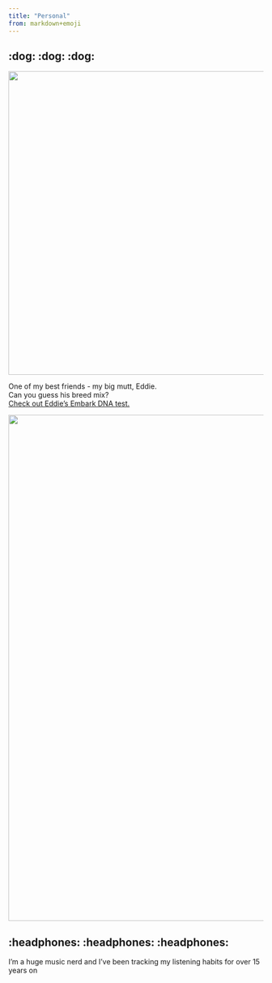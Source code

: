 ```yaml
---
title: "Personal"
from: markdown+emoji
---
```


## :dog: :dog: :dog:

::: {layout-ncol=2 layout-valign="center"}
![](assets/personal/Caleb and Eddie.JPG){width="600px" fig-align="left"}

One of my best friends - my big mutt, Eddie.<br/>
Can you guess his breed mix?<br/>
[Check out Eddie's Embark DNA test.](https://my.embarkvet.com/dog/eddiek){target="_blank"}
:::

![](assets/personal/Eddie 1.jpg){width="1000px" fig-align="left"}

## :headphones: :headphones: :headphones:

I'm a huge music nerd and I've been tracking my listening habits for over 15 years on&nbsp;&nbsp;[![](assets/personal/lastfmlogo.png){height="13px" fig-align="center"}](https://www.last.fm/user/flapjackfever){target="_blank"}